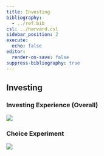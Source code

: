 ```yaml
---
title: Investing
bibliography:
  - ../ref.bib
csl: ../harvard.csl
sidebar_position: 2
execute:
  echo: false
editor:
  render-on-save: false
suppress-bibliography: true
---
```





## Investing

### Investing Experience (Overall)

![](investing_files/figure-markdown_strict/cell-3-output-1.png)

### Choice Experiment

![](investing_files/figure-markdown_strict/cell-4-output-1.png)
